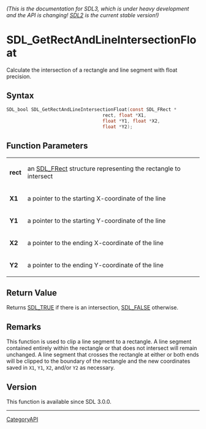 ====== (This is the documentation for SDL3, which is under heavy development and the API is changing! [https://wiki.libsdl.org/ SDL2] is the current stable version!) ======
= SDL_GetRectAndLineIntersectionFloat =

Calculate the intersection of a rectangle and line segment with float precision.

== Syntax ==

<syntaxhighlight lang='c'>
SDL_bool SDL_GetRectAndLineIntersectionFloat(const SDL_FRect *
                                   rect, float *X1,
                                   float *Y1, float *X2,
                                   float *Y2);
</syntaxhighlight>

== Function Parameters ==

{|
|'''rect'''
|an [[SDL_FRect]] structure representing the rectangle to intersect
|-
|'''X1'''
|a pointer to the starting X-coordinate of the line
|-
|'''Y1'''
|a pointer to the starting Y-coordinate of the line
|-
|'''X2'''
|a pointer to the ending X-coordinate of the line
|-
|'''Y2'''
|a pointer to the ending Y-coordinate of the line
|}

== Return Value ==

Returns [[SDL_TRUE]] if there is an intersection, [[SDL_FALSE]] otherwise.

== Remarks ==

This function is used to clip a line segment to a rectangle. A line segment
contained entirely within the rectangle or that does not intersect will
remain unchanged. A line segment that crosses the rectangle at either or
both ends will be clipped to the boundary of the rectangle and the new
coordinates saved in <code>X1</code>, <code>Y1</code>, <code>X2</code>,
and/or <code>Y2</code> as necessary.

== Version ==

This function is available since SDL 3.0.0.

----
[[CategoryAPI]]


